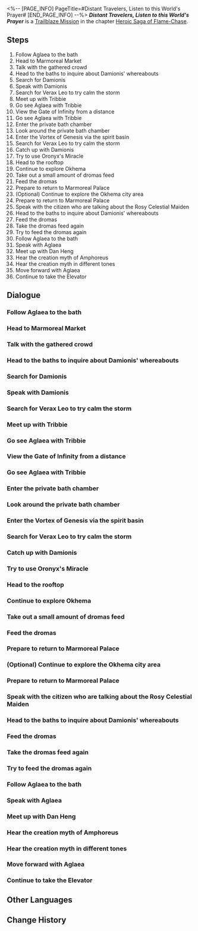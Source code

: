<%-- [PAGE_INFO]
PageTitle=#Distant Travelers, Listen to this World's Prayer#
[END_PAGE_INFO] --%>
{{Stub|Dialogue.}}
{{Mission Infobox
|id            = 1040103
|title         = 
|image         = {{subst:void|<!--$UPLOAD:<<SpriteOutput/Chronicle/1040103_f.png>-<Mission Distant Travelers, Listen to this World's Prayer Stelle.png>-<Fate's Atlas Images>>-->}}{{subst:void|<!--$UPLOAD:<<SpriteOutput/Chronicle/1040103_m.png>-<Mission Distant Travelers, Listen to this World's Prayer Caelus.png>-<Fate's Atlas Images>>-->}}
<gallery>
Mission Distant Travelers, Listen to this World's Prayer Stelle.png|Stelle
Mission Distant Travelers, Listen to this World's Prayer Caelus.png|Caelus
</gallery>
|type          = Trailblaze
|event_name    = 
|chapter       = Heroic Saga of Flame-Chase
|requirements  = [[Trailblaze Mission]] ''[[Silver Chariot, Away to that Blackened Land]]'' completed
|summary       = The leader of the Chrysos Heirs, Aglaea, offers you her goodwill but also puts forth a strange request. She asks that you not mention the world beyond the sky to the people of Okhema. Okhema is a prosperous city-state, and while you're wandering its streets, a picture of March 7th's is accidentally leaked, causing the city to come abuzz with chatter about the so-called "Rosy Celestial Maiden," with the excitement almost causing fatalities. Without another choice, you are forced to reveal your identity as a visitor beyond this world.
|characters    = (Trailblazer) & Dan Heng; Aglaea; Art Merchant; Bard; Bath Sprite; Bored Citizen; Castorice; Charming Citizen; Chartonus; Damionis; Dan Heng; Disturbed Resident; Dromas; Elderly Appraiser; Holy City Guard; Impulsive Guard; Kind Guard; Mydei; Phainon; Snack Vendor Nike; Trailblazer; Tribbie; Trinnon; Verax Leo
|startLocation = [[Amphoreus]] - [["Eternal Holy City" Okhema]]
|world         = Amphoreus
|area          = "Eternal Holy City" Okhema
|prev          = Silver Chariot, Away to that Blackened Land
|next          = Night Stars, Accompany My Slumber
|rewards       = Trailblaze EXP*1,200; Stellar Jade*150; Traveler's Guide*10; Refined Aether*10; Celestial Ambrosia*240; Theomakhia (Disk)*1 { text = ''Theomakhia'' }; Credit*160,000
}}
'''''Distant Travelers, Listen to this World's Prayer''''' is a [[Trailblaze Mission]] in the chapter [[Heroic Saga of Flame-Chase]].

==Steps==
# Follow Aglaea to the bath
# Head to Marmoreal Market
# Talk with the gathered crowd
# Head to the baths to inquire about Damionis' whereabouts
# Search for Damionis
# Speak with Damionis
# Search for Verax Leo to try calm the storm
# Meet up with Tribbie
# Go see Aglaea with Tribbie
# View the Gate of Infinity from a distance
# Go see Aglaea with Tribbie
# Enter the private bath chamber
# Look around the private bath chamber
# Enter the Vortex of Genesis via the spirit basin
# Search for Verax Leo to try calm the storm
# Catch up with Damionis
# Try to use Oronyx's Miracle
# Head to the rooftop
# Continue to explore Okhema
# Take out a small amount of dromas feed
# Feed the dromas
# Prepare to return to Marmoreal Palace
# (Optional) Continue to explore the Okhema city area
# Prepare to return to Marmoreal Palace
# Speak with the citizen who are talking about the Rosy Celestial Maiden
# Head to the baths to inquire about Damionis' whereabouts
# Feed the dromas
# Take the dromas feed again
# Try to feed the dromas again
# Follow Aglaea to the bath
# Speak with Aglaea
# Meet up with Dan Heng
# Hear the creation myth of Amphoreus
# Hear the creation myth in different tones
# Move forward with Aglaea
# Continue to take the Elevator

<!--
==Gameplay Notes==

--><!--
==Trial Character==

-->
==Dialogue==
{{Stub Dialogue}}

===Follow Aglaea to the bath{{subst:void|<!--104010319-->}}===
{{Mission Description|type=trailblaze|location="Eternal Holy City" Okhema|After defeating a manifestation of Nikador, Aglaea, the leader of the Chrysos Heirs, guided us to Marmoreal Palace. There, she revealed the history of Amphoreus to us in a new and enlightening way.}}
{{Dialogue Start}}
:{{tx}}
{{Dialogue End}}

===Head to Marmoreal Market{{subst:void|<!--104010320-->}}===
{{Mission Description|type=trailblaze|location="Eternal Holy City" Okhema|update|Okhema, the holy city... It is said to be the only place with eternal daylight amidst the end times' Long Night. We decide to tour the city to familiarize ourselves with the area and gather reliable information.}}
{{Dialogue Start}}
:{{tx}}
{{Dialogue End}}

===Talk with the gathered crowd{{subst:void|<!--104010314-->}}===
{{Dialogue Start}}
:{{tx}}
{{Dialogue End}}

===Head to the baths to inquire about Damionis' whereabouts{{subst:void|<!--104010348-->}}===
{{Mission Description|type=trailblaze|location="Eternal Holy City" Okhema|update|As we prepared to return to the bath chamber, March 7th's photographs were unexpectedly leaked, and she was celebrated by the residents of Okhema as the "Rosy Celestial Maiden," causing quite a stir.}}
{{Dialogue Start}}
:{{tx}}
{{Dialogue End}}

===Search for Damionis{{subst:void|<!--104010350-->}}===
{{Dialogue Start}}
:{{tx}}
{{Dialogue End}}

===Speak with Damionis{{subst:void|<!--104010354-->}}===
{{Mission Description|type=trailblaze|location="Eternal Holy City" Okhema|update|The "Rosy Celestial Maiden" fiasco almost caused someone their life. We rescued the persistent Damionis at the cost of exposing our identities as guests from beyond the sky. But in doing so... we broke our promise to Aglaea.}}
{{Dialogue Start}}
:{{tx}}
{{Dialogue End}}

===Search for Verax Leo to try calm the storm{{subst:void|<!--104010355-->}}===
{{Dialogue Start}}
:{{tx}}
{{Dialogue End}}

===Meet up with Tribbie{{subst:void|<!--104010357-->}}===
{{Mission Description|type=trailblaze|location="Eternal Holy City" Okhema|update|Fortunately, the "Rosy Celestial Maiden" fiasco was quickly resolved before the Chrysos Heirs discovered it. As a token of gratitude for saving Okhema from Nikador, Aglaea seems to have prepared a special gift for us.}}
{{Dialogue Start}}
:{{tx}}
{{Dialogue End}}

===Go see Aglaea with Tribbie{{subst:void|<!--104010359-->}}===
{{Dialogue Start}}
:{{tx}}
{{Dialogue End}}

===View the Gate of Infinity from a distance{{subst:void|<!--104010358-->}}===
{{Dialogue Start}}
:{{tx}}
{{Dialogue End}}

===Go see Aglaea with Tribbie{{subst:void|<!--104010360-->}}===
{{Dialogue Start}}
:{{tx}}
{{Dialogue End}}

===Enter the private bath chamber{{subst:void|<!--104010312-->}}===
{{Dialogue Start}}
:{{tx}}
{{Dialogue End}}

===Look around the private bath chamber{{subst:void|<!--104010317-->}}===
{{Dialogue Start}}
:{{tx}}
{{Mission Description|type=trailblaze|location="Eternal Holy City" Okhema|update|Okhema, the holy city... It is said to be the only place with eternal daylight amidst the end times' Long Night. We decide to tour the city to familiarize ourselves with the area and gather reliable information.}}
{{Dialogue End}}

===Enter the Vortex of Genesis via the spirit basin{{subst:void|<!--104010313-->}}===
{{Mission Description|type=trailblaze|location="Eternal Holy City" Okhema|update|Fortunately, the "Rosy Celestial Maiden" fiasco was quickly resolved before the Chrysos Heirs discovered it. As a token of gratitude for saving Okhema from Nikador, Aglaea seems to have prepared a special gift for us.}}
{{Dialogue Start}}
:{{tx}}
{{Dialogue End}}

===Search for Verax Leo to try calm the storm{{subst:void|<!--104010323-->}}===
{{Mission Description|type=trailblaze|location="Eternal Holy City" Okhema|update|The "Rosy Celestial Maiden" fiasco almost caused someone their life. We rescued the persistent Damionis at the cost of exposing our identities as guests from beyond the sky. But in doing so... we broke our promise to Aglaea.}}
{{Dialogue Start}}
:{{tx}}
{{Dialogue End}}

===Catch up with Damionis{{subst:void|<!--104010351-->}}===
{{Dialogue Start}}
:{{tx}}
{{Dialogue End}}

===Try to use Oronyx's Miracle{{subst:void|<!--104010366-->}}===
{{Mission Description|type=trailblaze|location="Eternal Holy City" Okhema|update|Okhema, the holy city... It is said to be the only place with eternal daylight amidst the end times' Long Night. We decide to tour the city to familiarize ourselves with the area and gather reliable information.}}
{{Dialogue Start}}
:{{tx}}
{{Dialogue End}}

===Head to the rooftop{{subst:void|<!--104010334-->}}===
{{Dialogue Start}}
:{{tx}}
{{Dialogue End}}

===Continue to explore Okhema{{subst:void|<!--104010303-->}}===
{{Dialogue Start}}
:{{tx}}
{{Dialogue End}}

===Take out a small amount of dromas feed{{subst:void|<!--104010304-->}}===
{{Dialogue Start}}
:{{tx}}
{{Dialogue End}}

===Feed the dromas{{subst:void|<!--104010342-->}}===
{{Dialogue Start}}
:{{tx}}
{{Dialogue End}}

===Prepare to return to Marmoreal Palace{{subst:void|<!--104010306-->}}===
{{Dialogue Start}}
:{{tx}}
{{Dialogue End}}

===(Optional) Continue to explore the Okhema city area{{subst:void|<!--104010302-->}}===
{{Dialogue Start}}
:{{tx}}
{{Dialogue End}}

===Prepare to return to Marmoreal Palace{{subst:void|<!--104010346-->}}===
{{Dialogue Start}}
:{{tx}}
{{Dialogue End}}

===Speak with the citizen who are talking about the Rosy Celestial Maiden{{subst:void|<!--104010347-->}}===
{{Dialogue Start}}
:{{tx}}
{{Mission Description|type=trailblaze|location="Eternal Holy City" Okhema|update|As we prepared to return to the bath chamber, March 7th's photographs were unexpectedly leaked, and she was celebrated by the residents of Okhema as the "Rosy Celestial Maiden," causing quite a stir.}}
{{Dialogue End}}

===Head to the baths to inquire about Damionis' whereabouts{{subst:void|<!--104010309-->}}===
{{Dialogue Start}}
:{{tx}}
{{Dialogue End}}

===Feed the dromas{{subst:void|<!--104010305-->}}===
{{Mission Description|type=trailblaze|location="Eternal Holy City" Okhema|update|Okhema, the holy city... It is said to be the only place with eternal daylight amidst the end times' Long Night. We decide to tour the city to familiarize ourselves with the area and gather reliable information.}}
{{Dialogue Start}}
:{{tx}}
{{Dialogue End}}

===Take the dromas feed again{{subst:void|<!--104010340-->}}===
{{Dialogue Start}}
:{{tx}}
{{Dialogue End}}

===Try to feed the dromas again{{subst:void|<!--104010341-->}}===
{{Dialogue Start}}
:{{tx}}
{{Dialogue End}}

===Follow Aglaea to the bath{{subst:void|<!--104010327-->}}===
{{Mission Description|type=trailblaze|location="Eternal Holy City" Okhema|update|After defeating a manifestation of Nikador, Aglaea, the leader of the Chrysos Heirs, guided us to Marmoreal Palace. There, she revealed the history of Amphoreus to us in a new and enlightening way.}}
{{Dialogue Start}}
:{{tx}}
{{Dialogue End}}

===Speak with Aglaea{{subst:void|<!--104010331-->}}===
{{Mission Description|type=trailblaze|location="Eternal Holy City" Okhema|update|In the Chrysos Heirs bath, Aglaea affirmed our good intentions in her way, and it seems Okhema is willing to welcome us as honored guests. Let's hope this trailblazing expedition continues to unfold as smoothly.}}
{{Dialogue Start}}
:{{tx}}
{{Dialogue End}}

===Meet up with Dan Heng{{subst:void|<!--104010332-->}}===
{{Dialogue Start}}
:{{tx}}
{{Dialogue End}}

===Hear the creation myth of Amphoreus{{subst:void|<!--104010328-->}}===
{{Mission Description|type=trailblaze|location="Eternal Holy City" Okhema|update|After defeating a manifestation of Nikador, Aglaea, the leader of the Chrysos Heirs, guided us to Marmoreal Palace. There, she revealed the history of Amphoreus to us in a new and enlightening way.}}
{{Dialogue Start}}
:{{tx}}
{{Dialogue End}}

===Hear the creation myth in different tones{{subst:void|<!--104010329-->}}===
{{Dialogue Start}}
:{{tx}}
{{Dialogue End}}

===Move forward with Aglaea{{subst:void|<!--104010330-->}}===
{{Mission Description|type=trailblaze|location="Eternal Holy City" Okhema|update|In the Chrysos Heirs bath, Aglaea affirmed our good intentions in her way, and it seems Okhema is willing to welcome us as honored guests. Let's hope this trailblazing expedition continues to unfold as smoothly.}}
{{Dialogue Start}}
:{{tx}}
{{Dialogue End}}

===Continue to take the Elevator{{subst:void|<!--104010336-->}}===
{{Dialogue Start}}
:{{tx}}
{{Dialogue End}}

==Other Languages==
{{Other Languages
|en   = Distant Travelers, Listen to this World's Prayer
|zhs  = 远客啊，请聆听此世祈祷
|zht  = 遠客啊，請聆聽此世祈禱
|ja   = 異邦の客よ、この世の祈りを聞け
|ko   = 멀리서 온 손님이여, 이 세상의 기도에 귀를 기울여라
|es   = Visitantes de lejos, oigan el rezo de este mundo
|fr   = Voyageurs venus des cieux, écoutez ce vœu
|ru   = О гость издалека, услышь молитвы этого мира
|th   = แขกแดนไกลเอ๋ย จงฟังคำอธิษฐานของโลกนี้
|vi   = Khách Phương Xa, Hãy Lắng Nghe Lời Cầu Nguyện Của Thế Giới Này
|de   = Reisende aus der Ferne, hört die Gebete dieser Welt
|id   = Pengembara dari Jauh, Dengarkanlah Doa Dunia ini
|pt   = Viajantes Distantes, Escutem a Prece deste Mundo
}}

==Change History==
{{Change History|3.0}}

